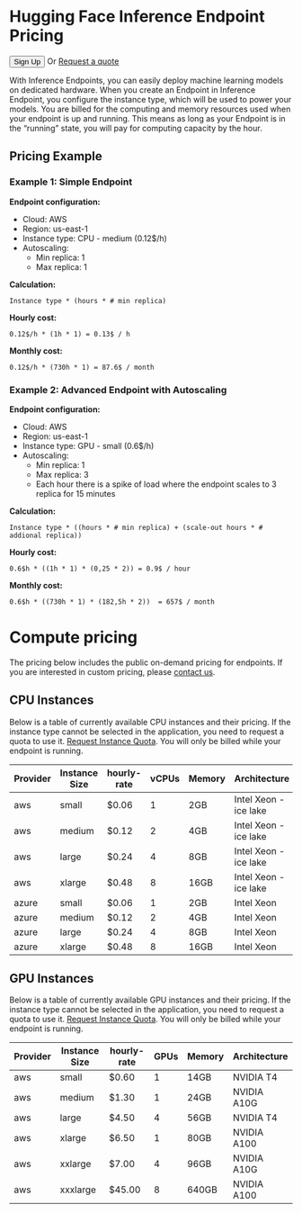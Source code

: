 # Hugging Face Inference Endpoint Pricing

<div class="flex md:justify-start mb-2 text-gray-400 items-center">
<a href="/join"><button class="shadow-sm bg-white bg-gradient-to-br from-gray-100/20 to-gray-200/60 hover:to-gray-100/70 text-gray-700 py-1.5 rounded-lg ring-1 ring-gray-300/60 hover:ring-gray-300/30 font-semibold active:shadow-inner px-5">Sign Up</button></a>
  <span class="ml-4 mr-1">Or</span>
  <a
    href="mailto:api-enterprise@huggingface.co"
    class="underline"
    data-ga-category="inference-endpoints-page"
    data-ga-action="clicked read the docs"
    data-ga-label="read the docs"
  >
    Request a quote
  </a>
</div>

With Inference Endpoints, you can easily deploy machine learning models on dedicated hardware. When you create an Endpoint in Inference Endpoint, you configure the instance type, which will be used to power your models. You are billed for the computing and memory resources used when your endpoint is up and running. This means as long as your Endpoint is in the “running” state, you will pay for computing capacity by the hour.

## Pricing Example


### Example 1: Simple Endpoint

**Endpoint configuration:**
* Cloud: AWS
* Region: us-east-1
* Instance type: CPU - medium (0.12$/h)
* Autoscaling:
    * Min replica: 1
    * Max replica: 1

**Calculation:**

`Instance type * (hours * # min replica)`

**Hourly cost:**

`0.12$/h * (1h * 1) = 0.13$ / h`

**Monthly cost:**

`0.12$/h * (730h * 1) = 87.6$ / month`


### Example 2: Advanced Endpoint with Autoscaling

**Endpoint configuration:**
* Cloud: AWS
* Region: us-east-1
* Instance type: GPU - small (0.6$/h)
* Autoscaling:
    * Min replica: 1
    * Max replica: 3
    * Each hour there is a spike of load where the endpoint scales to 3 replica for 15 minutes

**Calculation:**

`Instance type * ((hours * # min replica) + (scale-out hours * # addional replica))`

**Hourly cost:**

`0.6$h * ((1h * 1) * (0,25 * 2)) = 0.9$ / hour`

**Monthly cost:**

`0.6$h * ((730h * 1) * (182,5h * 2))  = 657$ / month`

# Compute pricing

The pricing below includes the public on-demand pricing for endpoints. If you are interested in custom pricing, please [contact us](https://huggingface.co/inference-endpoints/enterprise).

## CPU Instances

Below is a table of currently available CPU instances and their pricing. If the instance type cannot be selected in the application, you need to request a quota to use it. [Request Instance Quota](mailto:api-enterprise@huggingface.co?subject=Quota%20increase%20HF%20Endpoints&body=Hello,%0D%0A%0D%0AI%20would%20like%20to%20request%20access/quota%20increase%20for%20{INSTANCE%20TYPE}%20for%20the%20following%20account%20{HF%20ACCOUNT}.). You will only be billed while your endpoint is running.

| Provider | Instance Size | hourly-rate | vCPUs | Memory | Architecture         |
| -------- | ------------- | ----------- | ----- | ------ | -------------------- |
| aws      | small         | $0.06       | 1     | 2GB    | Intel Xeon - ice lake |
| aws      | medium        | $0.12       | 2     | 4GB    | Intel Xeon - ice lake |
| aws      | large         | $0.24       | 4     | 8GB    | Intel Xeon - ice lake |
| aws      | xlarge        | $0.48       | 8     | 16GB   | Intel Xeon - ice lake |
| azure    | small         | $0.06       | 1     | 2GB    | Intel Xeon           |
| azure    | medium        | $0.12       | 2     | 4GB    | Intel Xeon           |
| azure    | large         | $0.24       | 4     | 8GB    | Intel Xeon           |
| azure    | xlarge        | $0.48       | 8     | 16GB   | Intel Xeon           |

## GPU Instances

Below is a table of currently available GPU instances and their pricing. If the instance type cannot be selected in the application, you need to request a quota to use it. [Request Instance Quota](mailto:api-enterprise@huggingface.co?subject=Quota%20increase%20HF%20Endpoints&body=Hello,%0D%0A%0D%0AI%20would%20like%20to%20request%20access/quota%20increase%20for%20{INSTANCE%20TYPE}%20for%20the%20following%20account%20{HF%20ACCOUNT}.). You will only be billed while your endpoint is running.

| Provider | Instance Size | hourly-rate | GPUs | Memory | Architecture |
| -------- | ------------- | ----------- | ---- | ------ | ------------ |
| aws      | small         | $0.60       | 1    | 14GB   | NVIDIA T4    |
| aws      | medium        | $1.30       | 1    | 24GB   | NVIDIA A10G  |
| aws      | large         | $4.50       | 4    | 56GB   | NVIDIA T4    |
| aws      | xlarge        | $6.50       | 1    | 80GB   | NVIDIA A100  |
| aws      | xxlarge       | $7.00       | 4    | 96GB   | NVIDIA A10G  |
| aws      | xxxlarge      | $45.00      | 8    | 640GB  | NVIDIA A100  |
